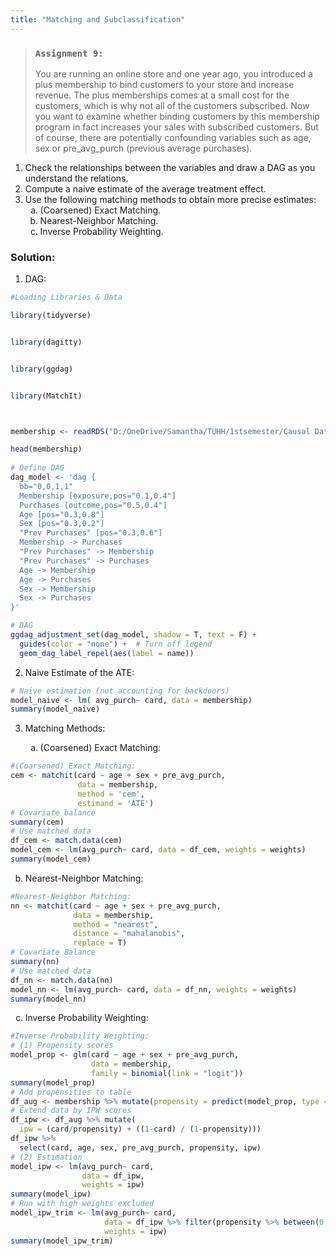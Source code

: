 ```yaml
---
title: "Matching and Subclassification"
---
```


> ### **`Assignment 9:`**
You are running an online store and one year ago, you introduced a plus membership to bind customers to your store and increase revenue. The plus memberships comes at a small cost for the customers, which is why not all of the customers subscribed. Now you want to examine whether binding customers by this membership program in fact increases your sales with subscribed customers. But of course, there are potentially confounding variables such as age, sex or pre_avg_purch (previous average purchases).  

1. Check the relationships between the variables and draw a DAG as you understand the relations.  
2. Compute a naive estimate of the average treatment effect.  
3. Use the following matching methods to obtain more precise estimates:
   a. (Coarsened) Exact Matching.  
   b. Nearest-Neighbor Matching.  
   c. Inverse Probability Weighting.

### **Solution:**  

1. DAG:  

```r
#Loading Libraries & Data

library(tidyverse)  


library(dagitty)  


library(ggdag)  


library(MatchIt)  



membership <- readRDS("D:/OneDrive/Samantha/TUHH/1stsemester/Causal Data Science for Business Analytics (SE)/Causal_Data_Science_Data/membership.rds")

head(membership)
  
# Define DAG
dag_model <- 'dag {
  bb="0,0,1,1"
  Membership [exposure,pos="0.1,0.4"]
  Purchases [outcome,pos="0.5,0.4"]
  Age [pos="0.3,0.8"]
  Sex [pos="0.3,0.2"]
  "Prev Purchases" [pos="0.3,0.6"]
  Membership -> Purchases
  "Prev Purchases" -> Membership
  "Prev Purchases" -> Purchases
  Age -> Membership
  Age -> Purchases
  Sex -> Membership
  Sex -> Purchases
}'

# DAG 
ggdag_adjustment_set(dag_model, shadow = T, text = F) +
  guides(color = "none") +  # Turn off legend
  geom_dag_label_repel(aes(label = name))
```

2. Naive Estimate of the ATE:  

```r
# Naive estimation (not accounting for backdoors)
model_naive <- lm( avg_purch~ card, data = membership)
summary(model_naive)
```

3. Matching Methods:

   a. (Coarsened) Exact Matching:
   
```r
#(Coarsened) Exact Matching:
cem <- matchit(card ~ age + sex + pre_avg_purch,
               data = membership, 
               method = 'cem', 
               estimand = 'ATE')
# Covariate balance
summary(cem)
# Use matched data
df_cem <- match.data(cem)
model_cem <- lm(avg_purch~ card, data = df_cem, weights = weights)
summary(model_cem)
```

   b. Nearest-Neighbor Matching:

```r
#Nearest-Neighbor Matching: 
nn <- matchit(card ~ age + sex + pre_avg_purch,
              data = membership,
              method = "nearest", 
              distance = "mahalanobis", 
              replace = T)
# Covariate Balance
summary(nn)
# Use matched data
df_nn <- match.data(nn)
model_nn <- lm(avg_purch~ card, data = df_nn, weights = weights)
summary(model_nn)
```

   c. Inverse Probability Weighting:
   
```r
#Inverse Probability Weighting:
# (1) Propensity scores
model_prop <- glm(card ~ age + sex + pre_avg_purch,
                  data = membership,
                  family = binomial(link = "logit"))
summary(model_prop)
# Add propensities to table
df_aug <- membership %>% mutate(propensity = predict(model_prop, type = "response"))
# Extend data by IPW scores
df_ipw <- df_aug %>% mutate(
  ipw = (card/propensity) + ((1-card) / (1-propensity)))
df_ipw %>% 
  select(card, age, sex, pre_avg_purch, propensity, ipw)
# (2) Estimation
model_ipw <- lm(avg_purch~ card,
                data = df_ipw, 
                weights = ipw)
summary(model_ipw)
# Run with high weights excluded
model_ipw_trim <- lm(avg_purch~ card,
                     data = df_ipw %>% filter(propensity %>% between(0.15, 0.85)),
                     weights = ipw)
summary(model_ipw_trim)
```

